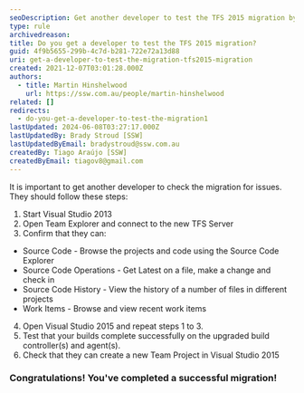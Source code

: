 ```yaml
---
seoDescription: Get another developer to test the TFS 2015 migration by following a series of steps to confirm code browsing, updates, and builds.
type: rule
archivedreason:
title: Do you get a developer to test the TFS 2015 migration?
guid: 4f9b5655-299b-4c7d-b281-722e72a13d88
uri: get-a-developer-to-test-the-migration-tfs2015-migration
created: 2021-12-07T03:01:28.000Z
authors:
  - title: Martin Hinshelwood
    url: https://ssw.com.au/people/martin-hinshelwood
related: []
redirects:
  - do-you-get-a-developer-to-test-the-migration1
lastUpdated: 2024-06-08T03:27:17.000Z
lastUpdatedBy: Brady Stroud [SSW]
lastUpdatedByEmail: bradystroud@ssw.com.au
createdBy: Tiago Araújo [SSW]
createdByEmail: tiagov8@gmail.com
---
```


It is important to get another developer to check the migration for issues.
They should follow these steps:

1. Start Visual Studio 2013
2. Open Team Explorer and connect to the new TFS Server
3. Confirm that they can:

- Source Code - Browse the projects and code using the Source Code Explorer
- Source Code Operations - Get Latest on a file, make a change and check in
- Source Code History - View the history of a number of files in different projects
- Work Items - Browse and view recent work items

4. Open Visual Studio 2015 and repeat steps 1 to 3.
5. Test that your builds complete successfully on the upgraded build controller(s) and agent(s).
6. Check that they can create a new Team Project in Visual Studio 2015

### Congratulations! You've completed a successful migration!
